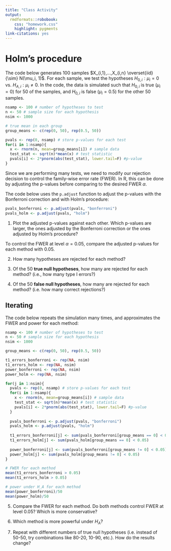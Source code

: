 ```yaml
---
title: "Class Activity"
output: 
  rmdformats::robobook:
    css: "homework.css"
    highlight: pygments
link-citations: yes
---
```


# Holm's procedure

The code below generates 100 samples $X_{i,1},...,X_{i,n} \overset{iid}{\sim} N(\mu_i, 1)$. For each sample, we test the hypotheses $H_{0,i}: \mu_i = 0$ vs. $H_{A,i}: \mu_i \neq 0$. In the code, the data is simulated such that $H_{0,i}$ is true ($\mu_i = 0$) for 50 of the samples, and $H_{0,i}$ is false ($\mu_i = 0.5$) for the other 50 samples.

```r
nsamp <- 100 # number of hypotheses to test
n <- 50 # sample size for each hypothesis
nsim <- 1000

# true mean in each group
group_means <- c(rep(0, 50), rep(0.5, 50))

pvals <- rep(0, nsamp) # store p-values for each test
for(i in 1:nsamp){
  x <- rnorm(n, mean=group_means[i]) # sample data
  test_stat <- sqrt(n)*mean(x) # test statistic
  pvals[i] <- 2*pnorm(abs(test_stat), lower.tail=F) #p-value
}
```

Since we are performing many tests, we need to modify our rejection decision to control the family-wise error rate (FWER). In R, this can be done by adjusting the p-values before comparing to the desired FWER $\alpha$.

The code below uses the `p.adjust` function to adjust the p-values with the Bonferroni correction and with Holm's procedure:

```r
pvals_bonferroni <- p.adjust(pvals, "bonferroni")
pvals_holm <- p.adjust(pvals, "holm")
```

1. Plot the adjusted p-values against each other. Which p-values are larger, the ones adjusted by the Bonferroni correction or the ones adjusted by Holm's procedure?

To control the FWER at level $\alpha = 0.05$, compare the adjusted p-values for each method with 0.05.

2. How many hypotheses are rejected for each method?

3. Of the 50 **true null hypotheses**, how many are rejected for each method? (i.e., how many type I errors?)

4. Of the 50 **false null hypotheses**, how many are rejected for each method? (i.e. how many correct rejections?)


## Iterating

The code below repeats the simulation many times, and approximates the FWER and power for each method:

```r
nsamp <- 100 # number of hypotheses to test
n <- 50 # sample size for each hypothesis
nsim <- 1000

group_means <- c(rep(0, 50), rep(0.5, 50))

t1_errors_bonferroni <- rep(NA, nsim)
t1_errors_holm <- rep(NA, nsim)
power_bonferroni <- rep(NA, nsim)
power_holm <- rep(NA, nsim)

for(j in 1:nsim){
  pvals <- rep(0, nsamp) # store p-values for each test
  for(i in 1:nsamp){
    x <- rnorm(n, mean=group_means[i]) # sample data
    test_stat <- sqrt(n)*mean(x) # test statistic
    pvals[i] <- 2*pnorm(abs(test_stat), lower.tail=F) #p-value
  }
  
  pvals_bonferroni <- p.adjust(pvals, "bonferroni")
  pvals_holm <- p.adjust(pvals, "holm")
  
  t1_errors_bonferroni[j] <- sum(pvals_bonferroni[group_means == 0] < 0.05)
  t1_errors_holm[j] <- sum(pvals_holm[group_means == 0] < 0.05)
  
  power_bonferroni[j] <- sum(pvals_bonferroni[group_means != 0] < 0.05)
  power_holm[j] <- sum(pvals_holm[group_means != 0] < 0.05)
}

# FWER for each method
mean(t1_errors_bonferroni > 0.05)
mean(t1_errors_holm > 0.05)

# power under H_A for each method
mean(power_bonferroni)/50
mean(power_holm)/50
```

5. Compare the FWER for each method. Do both methods control FWER at level 0.05? Which is more conservative?

6. Which method is more powerful under $H_A$?

7. Repeat with different numbers of true null hypotheses (i.e. instead of 50-50, try combinations like 80-20, 10-90, etc.). How do the results change?


